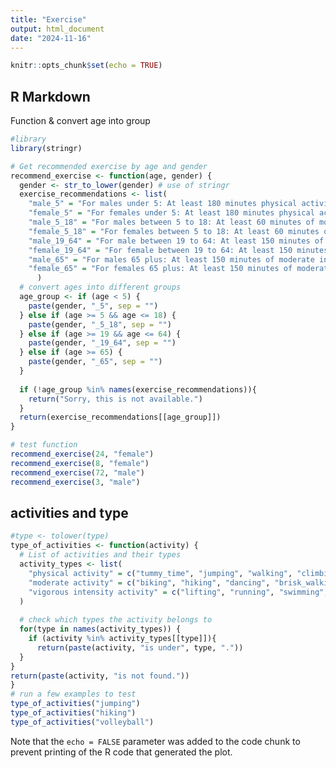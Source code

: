 ---
title: "Exercise"
output: html_document
date: "2024-11-16"
---

```{r setup, include=FALSE}
knitr::opts_chunk$set(echo = TRUE)
```

## R Markdown
Function & convert age into group

```{r cars}
#library 
library(stringr)

# Get recommended exercise by age and gender
recommend_exercise <- function(age, gender) {
  gender <- str_to_lower(gender) # use of stringr
  exercise_recommendations <- list(
    "male_5" = "For males under 5: At least 180 minutes physical activities per day, such as running, jumping, and climbing.",
    "female_5" = "For females under 5: At least 180 minutes physical activities per day, such as running, jumping, and climbing.",
    "male_5_18" = "For males between 5 to 18: At least 60 minutes of moderate or vigorous intensity physical activity per day.",
    "female_5_18" = "For females between 5 to 18: At least 60 minutes of moderate or vigorous intensity physical activity per day.",
    "male_19_64" = "For male between 19 to 64: At least 150 minutes of moderate a week or 75 minutes of vigorous intensity activity a week.",
    "female_19_64" = "For female between 19 to 64: At least 150 minutes of moderate a week or 75 minutes of vigorous intensity activity a week.Vigorous intensity activity is not recommended for pregnant women and new mothers.",
    "male_65" = "For males 65 plus: At least 150 minutes of moderate intensity activity a week or 75 minutes of vigorous intensity activity.",
    "female_65" = "For females 65 plus: At least 150 minutes of moderate intensity activity a week or 75 minutes of vigorous intensity activity."
      )
  # convert ages into different groups
  age_group <- if (age < 5) {
    paste(gender, "_5", sep = "")
  } else if (age >= 5 && age <= 18) {
    paste(gender, "_5_18", sep = "")
  } else if (age >= 19 && age <= 64) {
    paste(gender, "_19_64", sep = "")
  } else if (age >= 65) {
    paste(gender, "_65", sep = "")
  }
  
  if (!age_group %in% names(exercise_recommendations)){
    return("Sorry, this is not available.")
  }
  return(exercise_recommendations[[age_group]])
}

# test function
recommend_exercise(24, "female")
recommend_exercise(8, "female")
recommend_exercise(72, "male")
recommend_exercise(3, "male")

```

## activities and type

```{r pressure, echo=FALSE}
#type <- tolower(type)
type_of_activities <- function(activity) {
  # List of activities and their types
  activity_types <- list(
    "physical activity" = c("tummy_time", "jumping", "walking", "climbing"),
    "moderate activity" = c("biking", "hiking", "dancing", "brisk_walking"),
    "vigorous intensity activity" = c("lifting", "running", "swimming", "aerobics")
  )
  
  # check which types the activity belongs to
  for(type in names(activity_types)) {
    if (activity %in% activity_types[[type]]){
      return(paste(activity, "is under", type, "."))
  }
}
return(paste(activity, "is not found."))
}
# run a few examples to test
type_of_activities("jumping")
type_of_activities("hiking")
type_of_activities("volleyball")


```

Note that the `echo = FALSE` parameter was added to the code chunk to prevent printing of the R code that generated the plot.


